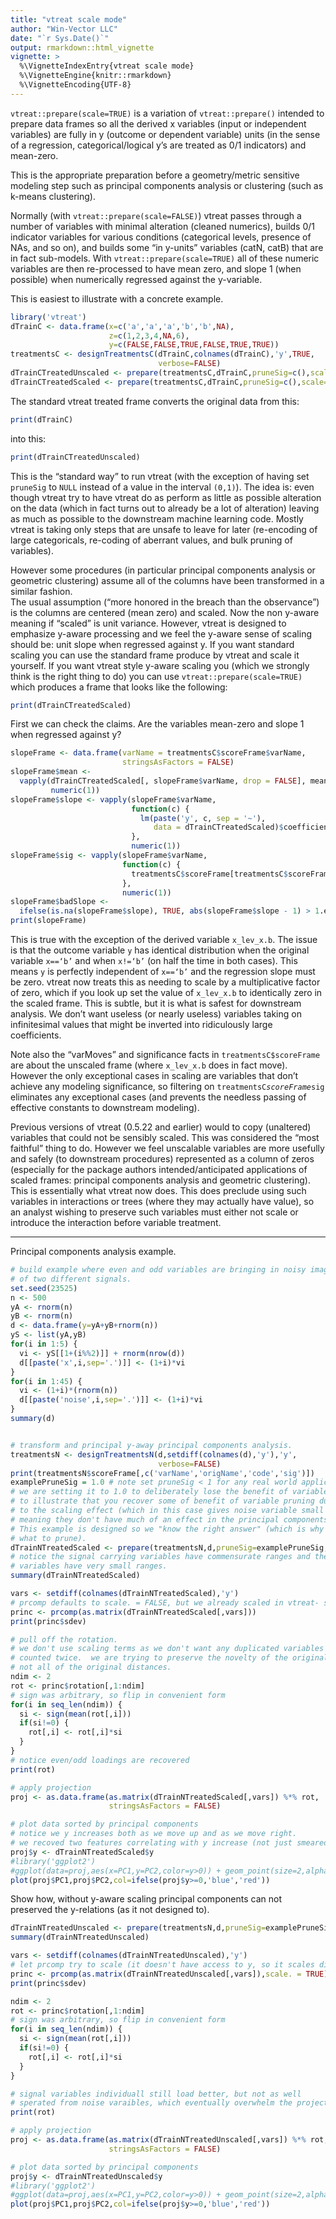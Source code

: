 ```yaml
---
title: "vtreat scale mode"
author: "Win-Vector LLC"
date: "`r Sys.Date()`"
output: rmarkdown::html_vignette
vignette: >
  %\VignetteIndexEntry{vtreat scale mode}
  %\VignetteEngine{knitr::rmarkdown}
  %\VignetteEncoding{UTF-8}
---
```


<code>vtreat::prepare(scale=TRUE)</code> is a variation of 
<code>vtreat::prepare()</code> intended to prepare data frames so all 
the derived x variables 
(input or independent variables) are fully in y (outcome or dependent variable) units
(in the sense of a regression, categorical/logical y's are treated as 0/1 indicators)
and mean-zero.  

This is the appropriate preparation before a geometry/metric sensitive modeling step
such as principal components analysis or clustering (such as k-means clustering).

Normally (with <code>vtreat::prepare(scale=FALSE)</code>) vtreat
passes through a number of variables with minimal alteration (cleaned numerics),
builds 0/1 indicator variables for various conditions (categorical levels, 
presence of NAs, and so on), and builds some "in y-units" variables (catN, catB) that 
are in fact sub-models.  With <code>vtreat::prepare(scale=TRUE)</code> all of these 
numeric variables are then re-processed to have mean zero, and slope 1 (when possible)
when numerically regressed against the y-variable.

This is easiest to illustrate with a concrete example.

```r
library('vtreat')
dTrainC <- data.frame(x=c('a','a','a','b','b',NA),
                      z=c(1,2,3,4,NA,6),
                      y=c(FALSE,FALSE,TRUE,FALSE,TRUE,TRUE))
treatmentsC <- designTreatmentsC(dTrainC,colnames(dTrainC),'y',TRUE,
                                 verbose=FALSE)
dTrainCTreatedUnscaled <- prepare(treatmentsC,dTrainC,pruneSig=c(),scale=FALSE)
dTrainCTreatedScaled <- prepare(treatmentsC,dTrainC,pruneSig=c(),scale=TRUE)
```

The standard vtreat treated frame converts the original data from this:

```r
print(dTrainC)
```

into this:

```r
print(dTrainCTreatedUnscaled)
```

This is the "standard way" to run vtreat (with the exception of having set 
<code>pruneSig</code> to <code>NULL</code> instead of a value in the interval
<code>(0,1)</code>).  The idea is: even though vtreat try to have vtreat do 
as perform as little as possible alteration on the data (which in fact turns
out to already be a lot of alteration) leaving as much as possible to the downstream
machine learning code.  Mostly vtreat is taking only steps that are unsafe to leave for
later (re-encoding of large categoricals, re-coding of aberrant values, and bulk 
pruning of variables).

However some procedures (in particular principal components analysis or geometric
clustering) assume all of the columns have been transformed in a similar fashion.  
The usual assumption ("more honored in the breach than the observance") is the columns
are centered (mean zero) and scaled.  Now the non y-aware meaning if "scaled" is 
unit variance.  However, vtreat is designed to emphasize y-aware processing and we feel the y-aware sense of scaling should be: unit slope when regressed against y.  If you 
want standard scaling you can use the standard frame produce by vtreat and scale it
yourself.  If you want vtreat style y-aware scaling you (which we strongly think
is the right thing to do) you can use <code>vtreat::prepare(scale=TRUE)</code> which
produces a frame that looks like the following:

```r
print(dTrainCTreatedScaled)
```

First we can check the claims.  Are the variables mean-zero and slope 1 when regressed against y?

```r
slopeFrame <- data.frame(varName = treatmentsC$scoreFrame$varName,
                         stringsAsFactors = FALSE)
slopeFrame$mean <-
  vapply(dTrainCTreatedScaled[, slopeFrame$varName, drop = FALSE], mean,
         numeric(1))
slopeFrame$slope <- vapply(slopeFrame$varName,
                           function(c) {
                             lm(paste('y', c, sep = '~'),
                                data = dTrainCTreatedScaled)$coefficients[[2]]
                           },
                           numeric(1))
slopeFrame$sig <- vapply(slopeFrame$varName,
                         function(c) {
                           treatmentsC$scoreFrame[treatmentsC$scoreFrame$varName == c, 'sig']
                         },
                         numeric(1))
slopeFrame$badSlope <-
  ifelse(is.na(slopeFrame$slope), TRUE, abs(slopeFrame$slope - 1) > 1.e-8)
print(slopeFrame)
```

This is true with the exception of the derived variable <code>x_lev_x.b</code>.
The issue is that the outcome variable <code>y</code> has identical distribution
when the original variable <code>x=='b'</code> and when <code>x!='b'</code> (on half the time in both cases).  This means <code>y</code> is perfectly independent 
of <code>x=='b'</code> and the regression slope must be zero.  vtreat now treats
this as needing to scale by a multiplicative factor of zero, which if you look up
set the value of <code>x_lev_x.b</code> to identically zero in the scaled frame.
This is subtle, but it is what is safest for downstream analysis.  We don't want
useless (or nearly useless) variables taking on infinitesimal values that might 
be inverted into ridiculously large coefficients.

Note also the "varMoves" and significance
facts in <code>treatmentsC\$scoreFrame</code> are about the unscaled frame (where <code>x_lev_x.b</code> does in fact move).  However the only exceptional cases
in scaling are variables that don't achieve any modeling significance, so filtering
on <code>treatmentsC$scoreFrame$sig</code> eliminates any exceptional cases (and
prevents the needless passing of effective constants to downstream modeling).

Previous versions of vtreat (0.5.22 and earlier) would to copy (unaltered) variables that
could not be sensibly scaled.  This was considered the "most faithful"
thing to do.  However we feel unscalable variables are more usefully
and safely (to downstream procedures) represented as a column of zeros
(especially for the package authors intended/anticipated applications of scaled frames: principal
components analysis and geometric clustering).  This is essentially
what vtreat now does.  This does preclude using such variables in
interactions or trees (where they may actually have value), so an
analyst wishing to preserve such variables must either not scale or
introduce the interaction before variable treatment.


*****************

Principal components analysis example.

```r
# build example where even and odd variables are bringing in noisy images
# of two different signals.
set.seed(23525)
n <- 500
yA <- rnorm(n)
yB <- rnorm(n)
d <- data.frame(y=yA+yB+rnorm(n))
yS <- list(yA,yB)
for(i in 1:5) {
  vi <- yS[[1+(i%%2)]] + rnorm(nrow(d))
  d[[paste('x',i,sep='.')]] <- (1+i)*vi
}
for(i in 1:45) {
  vi <- (1+i)*(rnorm(n))
  d[[paste('noise',i,sep='.')]] <- (1+i)*vi
}
summary(d)


# transform and principal y-away principal components analysis.
treatmentsN <- designTreatmentsN(d,setdiff(colnames(d),'y'),'y',
                                 verbose=FALSE)
print(treatmentsN$scoreFrame[,c('varName','origName','code','sig')])
examplePruneSig = 1.0 # note set pruneSig < 1 for any real world application
# we are setting it to 1.0 to deliberately lose the benefit of variable prune
# to illustrate that you recover some of benefit of variable pruning due 
# to the scaling effect (which in this case gives noise variable small range
# meaning they don't have much of an effect in the principal components anlaysis).
# This example is designed so we "know the right answer" (which is why it obvious
# what to prune).
dTrainNTreatedScaled <- prepare(treatmentsN,d,pruneSig=examplePruneSig,scale=TRUE)
# notice the signal carrying variables have commensurate ranges and the noise 
# variables have very small ranges.
summary(dTrainNTreatedScaled)

vars <- setdiff(colnames(dTrainNTreatedScaled),'y')
# prcomp defaults to scale. = FALSE, but we already scaled in vtreat- so that is okay
princ <- prcomp(as.matrix(dTrainNTreatedScaled[,vars]))
print(princ$sdev)

# pull off the rotation.  
# we don't use scaling terms as we don't want any duplicated variables to be
# counted twice.  we are trying to preserve the novelty of the original geometry
# not all of the original distances.
ndim <- 2
rot <- princ$rotation[,1:ndim] 
# sign was arbitrary, so flip in convenient form
for(i in seq_len(ndim)) {
  si <- sign(mean(rot[,i]))
  if(si!=0) {
    rot[,i] <- rot[,i]*si
  }
}
# notice even/odd loadings are recovered
print(rot)

# apply projection
proj <- as.data.frame(as.matrix(dTrainNTreatedScaled[,vars]) %*% rot,
                      stringsAsFactors = FALSE)

# plot data sorted by principal components
# notice we y increases both as we move up and as we move right.
# we recoved two features correlating with y increase (not just smeared together to one)
proj$y <- dTrainNTreatedScaled$y
#library('ggplot2')
#ggplot(data=proj,aes(x=PC1,y=PC2,color=y>0)) + geom_point(size=2,alpha=0.5)
plot(proj$PC1,proj$PC2,col=ifelse(proj$y>=0,'blue','red'))
```

Show how, without y-aware scaling principal components can not preserved the
y-relations (as it not designed to).

```r
dTrainNTreatedUnscaled <- prepare(treatmentsN,d,pruneSig=examplePruneSig,scale=FALSE)
summary(dTrainNTreatedUnscaled)

vars <- setdiff(colnames(dTrainNTreatedUnscaled),'y')
# let prcomp try to scale (it doesn't have access to y, so it scales differently)
princ <- prcomp(as.matrix(dTrainNTreatedUnscaled[,vars]),scale. = TRUE)
print(princ$sdev)

ndim <- 2
rot <- princ$rotation[,1:ndim] 
# sign was arbitrary, so flip in convenient form
for(i in seq_len(ndim)) {
  si <- sign(mean(rot[,i]))
  if(si!=0) {
    rot[,i] <- rot[,i]*si
  }
}

# signal variables individuall still load better, but not as well
# sperated from noise varaibles, which eventually overwhelm the projection.
print(rot)

# apply projection
proj <- as.data.frame(as.matrix(dTrainNTreatedUnscaled[,vars]) %*% rot,
                      stringsAsFactors = FALSE)

# plot data sorted by principal components
proj$y <- dTrainNTreatedUnscaled$y
#library('ggplot2')
#ggplot(data=proj,aes(x=PC1,y=PC2,color=y>0)) + geom_point(size=2,alpha=0.5)
plot(proj$PC1,proj$PC2,col=ifelse(proj$y>=0,'blue','red'))
```



